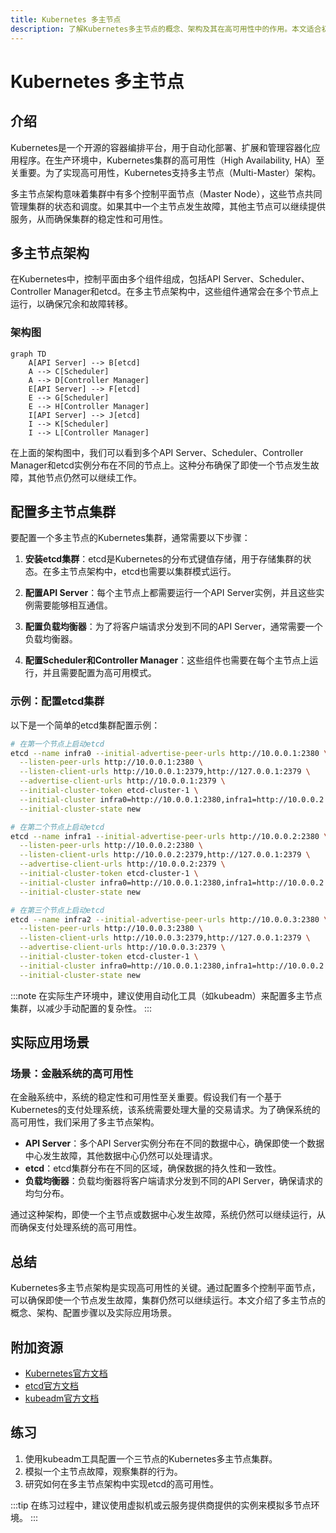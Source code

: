```yaml
---
title: Kubernetes 多主节点
description: 了解Kubernetes多主节点的概念、架构及其在高可用性中的作用。本文适合初学者，包含详细的解释、代码示例和实际应用场景。
---
```


# Kubernetes 多主节点

## 介绍

Kubernetes是一个开源的容器编排平台，用于自动化部署、扩展和管理容器化应用程序。在生产环境中，Kubernetes集群的高可用性（High Availability, HA）至关重要。为了实现高可用性，Kubernetes支持多主节点（Multi-Master）架构。

多主节点架构意味着集群中有多个控制平面节点（Master Node），这些节点共同管理集群的状态和调度。如果其中一个主节点发生故障，其他主节点可以继续提供服务，从而确保集群的稳定性和可用性。

## 多主节点架构

在Kubernetes中，控制平面由多个组件组成，包括API Server、Scheduler、Controller Manager和etcd。在多主节点架构中，这些组件通常会在多个节点上运行，以确保冗余和故障转移。

### 架构图

```mermaid
graph TD
    A[API Server] --> B[etcd]
    A --> C[Scheduler]
    A --> D[Controller Manager]
    E[API Server] --> F[etcd]
    E --> G[Scheduler]
    E --> H[Controller Manager]
    I[API Server] --> J[etcd]
    I --> K[Scheduler]
    I --> L[Controller Manager]
```

在上面的架构图中，我们可以看到多个API Server、Scheduler、Controller Manager和etcd实例分布在不同的节点上。这种分布确保了即使一个节点发生故障，其他节点仍然可以继续工作。

## 配置多主节点集群

要配置一个多主节点的Kubernetes集群，通常需要以下步骤：

1. **安装etcd集群**：etcd是Kubernetes的分布式键值存储，用于存储集群的状态。在多主节点架构中，etcd也需要以集群模式运行。

2. **配置API Server**：每个主节点上都需要运行一个API Server实例，并且这些实例需要能够相互通信。

3. **配置负载均衡器**：为了将客户端请求分发到不同的API Server，通常需要一个负载均衡器。

4. **配置Scheduler和Controller Manager**：这些组件也需要在每个主节点上运行，并且需要配置为高可用模式。

### 示例：配置etcd集群

以下是一个简单的etcd集群配置示例：

```bash
# 在第一个节点上启动etcd
etcd --name infra0 --initial-advertise-peer-urls http://10.0.0.1:2380 \
  --listen-peer-urls http://10.0.0.1:2380 \
  --listen-client-urls http://10.0.0.1:2379,http://127.0.0.1:2379 \
  --advertise-client-urls http://10.0.0.1:2379 \
  --initial-cluster-token etcd-cluster-1 \
  --initial-cluster infra0=http://10.0.0.1:2380,infra1=http://10.0.0.2:2380,infra2=http://10.0.0.3:2380 \
  --initial-cluster-state new

# 在第二个节点上启动etcd
etcd --name infra1 --initial-advertise-peer-urls http://10.0.0.2:2380 \
  --listen-peer-urls http://10.0.0.2:2380 \
  --listen-client-urls http://10.0.0.2:2379,http://127.0.0.1:2379 \
  --advertise-client-urls http://10.0.0.2:2379 \
  --initial-cluster-token etcd-cluster-1 \
  --initial-cluster infra0=http://10.0.0.1:2380,infra1=http://10.0.0.2:2380,infra2=http://10.0.0.3:2380 \
  --initial-cluster-state new

# 在第三个节点上启动etcd
etcd --name infra2 --initial-advertise-peer-urls http://10.0.0.3:2380 \
  --listen-peer-urls http://10.0.0.3:2380 \
  --listen-client-urls http://10.0.0.3:2379,http://127.0.0.1:2379 \
  --advertise-client-urls http://10.0.0.3:2379 \
  --initial-cluster-token etcd-cluster-1 \
  --initial-cluster infra0=http://10.0.0.1:2380,infra1=http://10.0.0.2:2380,infra2=http://10.0.0.3:2380 \
  --initial-cluster-state new
```

:::note
在实际生产环境中，建议使用自动化工具（如kubeadm）来配置多主节点集群，以减少手动配置的复杂性。
:::

## 实际应用场景

### 场景：金融系统的高可用性

在金融系统中，系统的稳定性和可用性至关重要。假设我们有一个基于Kubernetes的支付处理系统，该系统需要处理大量的交易请求。为了确保系统的高可用性，我们采用了多主节点架构。

- **API Server**：多个API Server实例分布在不同的数据中心，确保即使一个数据中心发生故障，其他数据中心仍然可以处理请求。
- **etcd**：etcd集群分布在不同的区域，确保数据的持久性和一致性。
- **负载均衡器**：负载均衡器将客户端请求分发到不同的API Server，确保请求的均匀分布。

通过这种架构，即使一个主节点或数据中心发生故障，系统仍然可以继续运行，从而确保支付处理系统的高可用性。

## 总结

Kubernetes多主节点架构是实现高可用性的关键。通过配置多个控制平面节点，可以确保即使一个节点发生故障，集群仍然可以继续运行。本文介绍了多主节点的概念、架构、配置步骤以及实际应用场景。

## 附加资源

- [Kubernetes官方文档](https://kubernetes.io/docs/home/)
- [etcd官方文档](https://etcd.io/docs/)
- [kubeadm官方文档](https://kubernetes.io/docs/reference/setup-tools/kubeadm/)

## 练习

1. 使用kubeadm工具配置一个三节点的Kubernetes多主节点集群。
2. 模拟一个主节点故障，观察集群的行为。
3. 研究如何在多主节点架构中实现etcd的高可用性。

:::tip
在练习过程中，建议使用虚拟机或云服务提供商提供的实例来模拟多节点环境。
:::